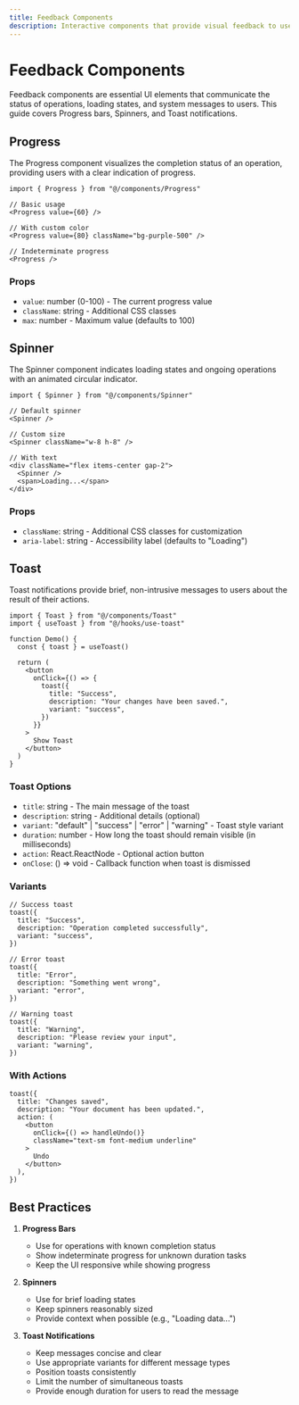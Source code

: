 ```yaml
---
title: Feedback Components
description: Interactive components that provide visual feedback to users about system status and operations.
---
```


# Feedback Components

Feedback components are essential UI elements that communicate the status of operations, loading states, and system messages to users. This guide covers Progress bars, Spinners, and Toast notifications.

## Progress

The Progress component visualizes the completion status of an operation, providing users with a clear indication of progress.

```tsx
import { Progress } from "@/components/Progress"

// Basic usage
<Progress value={60} />

// With custom color
<Progress value={80} className="bg-purple-500" />

// Indeterminate progress
<Progress />
```

### Props

- `value`: number (0-100) - The current progress value
- `className`: string - Additional CSS classes
- `max`: number - Maximum value (defaults to 100)

## Spinner

The Spinner component indicates loading states and ongoing operations with an animated circular indicator.

```tsx
import { Spinner } from "@/components/Spinner"

// Default spinner
<Spinner />

// Custom size
<Spinner className="w-8 h-8" />

// With text
<div className="flex items-center gap-2">
  <Spinner />
  <span>Loading...</span>
</div>
```

### Props

- `className`: string - Additional CSS classes for customization
- `aria-label`: string - Accessibility label (defaults to "Loading")

## Toast

Toast notifications provide brief, non-intrusive messages to users about the result of their actions.

```tsx
import { Toast } from "@/components/Toast"
import { useToast } from "@/hooks/use-toast"

function Demo() {
  const { toast } = useToast()
  
  return (
    <button
      onClick={() => {
        toast({
          title: "Success",
          description: "Your changes have been saved.",
          variant: "success",
        })
      }}
    >
      Show Toast
    </button>
  )
}
```

### Toast Options

- `title`: string - The main message of the toast
- `description`: string - Additional details (optional)
- `variant`: "default" | "success" | "error" | "warning" - Toast style variant
- `duration`: number - How long the toast should remain visible (in milliseconds)
- `action`: React.ReactNode - Optional action button
- `onClose`: () => void - Callback function when toast is dismissed

### Variants

```tsx
// Success toast
toast({
  title: "Success",
  description: "Operation completed successfully",
  variant: "success",
})

// Error toast
toast({
  title: "Error",
  description: "Something went wrong",
  variant: "error",
})

// Warning toast
toast({
  title: "Warning",
  description: "Please review your input",
  variant: "warning",
})
```

### With Actions

```tsx
toast({
  title: "Changes saved",
  description: "Your document has been updated.",
  action: (
    <button
      onClick={() => handleUndo()}
      className="text-sm font-medium underline"
    >
      Undo
    </button>
  ),
})
```

## Best Practices

1. **Progress Bars**
   - Use for operations with known completion status
   - Show indeterminate progress for unknown duration tasks
   - Keep the UI responsive while showing progress

2. **Spinners**
   - Use for brief loading states
   - Keep spinners reasonably sized
   - Provide context when possible (e.g., "Loading data...")

3. **Toast Notifications**
   - Keep messages concise and clear
   - Use appropriate variants for different message types
   - Position toasts consistently
   - Limit the number of simultaneous toasts
   - Provide enough duration for users to read the message 